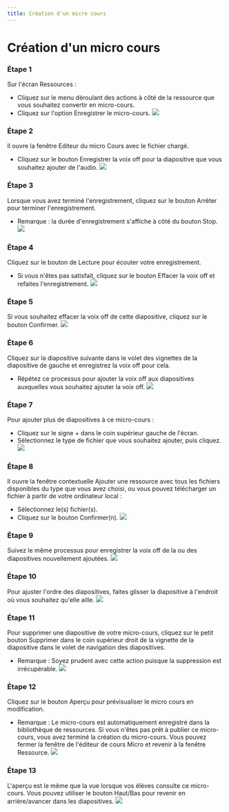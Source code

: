 ```yaml
--- 
title: Création d'un micro cours 
--- 
```




 # Création d'un micro cours 


 ### Étape 1 
 Sur l'écran Ressources : 
 - Cliquez sur le menu déroulant des actions à côté de la ressource que vous souhaitez convertir en micro-cours. 
 - Cliquez sur l'option Enregistrer le micro-cours. 
 ![]( /img/ulearning/teacher/resource07.png) 

 ### Étape 2 
 Il ouvre la fenêtre Editeur du micro Cours avec le fichier chargé. 
 - Cliquez sur le bouton Enregistrer la voix off pour la diapositive que vous souhaitez ajouter de l'audio. 
 ![]( /img/ulearning/teacher/resource08.png) 

 ### Étape 3 
 Lorsque vous avez terminé l'enregistrement, cliquez sur le bouton Arrêter pour terminer l'enregistrement. 
 - Remarque : la durée d'enregistrement s'affiche à côté du bouton Stop. 
 ![]( /img/ulearning/enseignant/resource09.png) 

 ### Étape 4 
 Cliquez sur le bouton de Lecture pour écouter votre enregistrement. 
 - Si vous n'êtes pas satisfait, cliquez sur le bouton Effacer la voix off et refaites l'enregistrement. 
 ![]( /img/ulearning/teacher/resource10.png) 

 ### Étape 5 
 Si vous souhaitez effacer la voix off de cette diapositive, cliquez sur le bouton Confirmer. 
 ![]( /img/ulearning/teacher/resource11.png) 

 ### Étape 6 
 Cliquez sur la diapositive suivante dans le volet des vignettes de la diapositive de gauche et enregistrez la voix off pour cela. 
 - Répétez ce processus pour ajouter la voix off aux diapositives auxquelles vous souhaitez ajouter la voix off. 
 ![]( /img/ulearning/teacher/resource12.png) 

 ### Étape 7 
 Pour ajouter plus de diapositives à ce micro-cours : 
 - Cliquez sur le signe + dans le coin supérieur gauche de l'écran. 
 - Sélectionnez le type de fichier que vous souhaitez ajouter, puis cliquez. 
 ![]( /img/ulearning/teacher/resource13.png) 

 ### Étape 8 
 Il ouvre la fenêtre contextuelle Ajouter une ressource avec tous les fichiers disponibles du type que vous avez choisi, ou vous pouvez télécharger un fichier à partir de votre ordinateur local : 
 - Sélectionnez le(s) fichier(s). 
 - Cliquez sur le bouton Confirmer(n). 
 ![]( /img/ulearning/teacher/resource14.png) 

 ### Étape 9 
 Suivez le même processus pour enregistrer la voix off de la ou des diapositives nouvellement ajoutées. 
 ![]( /img/ulearning/teacher/resource15.png) 

 ### Étape 10 
 Pour ajuster l'ordre des diapositives, faites glisser la diapositive à l'endroit où vous souhaitez qu'elle aille. 
 ![]( /img/ulearning/teacher/resource16.png) 

 ### Étape 11 
 Pour supprimer une diapositive de votre micro-cours, cliquez sur le petit bouton Supprimer dans le coin supérieur droit de la vignette de la diapositive dans le volet de navigation des diapositives. 
 - Remarque : Soyez prudent avec cette action puisque la suppression est irrécupérable. 
 ![]( /img/ulearning/teacher/resource17.png) 

 ### Étape 12 
 Cliquez sur le bouton Aperçu pour prévisualiser le micro cours en modification. 
 - Remarque : Le micro-cours est automatiquement enregistré dans la bibliothèque de ressources. Si vous n'êtes pas prêt à publier ce micro-cours, vous avez terminé la création du micro-cours. Vous pouvez fermer la fenêtre de l'éditeur de cours Micro et revenir à la fenêtre Ressource. 
 ![]( /img/ulearning/teacher/resource18.png) 
 
 ### Étape 13 
 L'aperçu est le même que la vue lorsque vos élèves consulte ce micro-cours. Vous pouvez utiliser le bouton Haut/Bas pour revenir en arrière/avancer dans les diapositives. 
 ![]( /img/ulearning/teacher/resource19.png)
